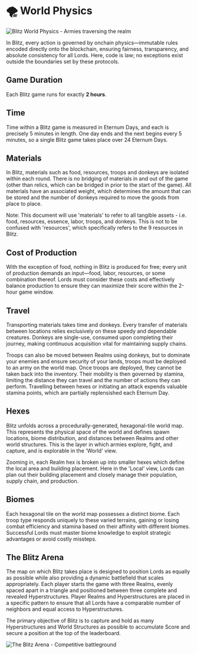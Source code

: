 
# 🌪️ World Physics

<img
  src="/images/covers/blitz-world-physics.png"
  alt="Blitz World Physics - Armies traversing the realm"
  className="w-full rounded-lg my-6"
/>

In Blitz, every action is governed by onchain physics—immutable rules encoded directly onto the blockchain, ensuring
fairness, transparency, and absolute consistency for all Lords. Here, code is law; no exceptions exist outside the
boundaries set by these protocols.

## Game Duration

Each Blitz game runs for exactly **2 hours**.

## Time

Time within a Blitz game is measured in Eternum Days, and each is precisely 5 minutes in length. One day ends and the
next begins every 5 minutes, so a single Blitz game takes place over 24 Eternum Days.

## Materials

In Blitz, materials such as food, resources, troops and donkeys are isolated within each round. There is no bridging of
materials in and out of the game (other than relics, which can be bridged in prior to the start of the game). All
materials have an associated weight, which determines the amount that can be stored and the number of donkeys required
to move the goods from place to place.

Note: This document will use 'materials' to refer to all tangible assets - i.e. food, resources, essence, labor, troops,
and donkeys. This is not to be confused with 'resources', which specifically refers to the 9 resources in Blitz.

## Cost of Production

With the exception of food, nothing in Blitz is produced for free; every unit of production demands an input—food,
labor, resources, or some combination thereof. Lords must consider these costs and effectively balance production to
ensure they can maximize their score within the 2-hour game window.

## Travel

Transporting materials takes time and donkeys. Every transfer of materials between locations relies exclusively on these
speedy and dependable creatures. Donkeys are single-use, consumed upon completing their journey, making continuous
acquisition vital for maintaining supply chains.

Troops can also be moved between Realms using donkeys, but to dominate your enemies and ensure security of your lands,
troops must be deployed to an army on the world map. Once troops are deployed, they cannot be taken back into the
inventory. Their mobility is then governed by stamina, limiting the distance they can travel and the number of actions
they can perform. Travelling between hexes or initiating an attack expends valuable stamina points, which are partially
replensished each Eternum Day.

## Hexes

Blitz unfolds across a procedurally-generated, hexagonal-tile world map. This represents the physical space of the world
and defines spawn locations, biome distribution, and distances between Realms and other world structures. This is the
layer in which armies explore, fight, and capture, and is explorable in the 'World' view.

Zooming in, each Realm hex is broken up into smaller hexes which define the local area and building placement. Here in
the 'Local' view, Lords can plan out their building placement and closely manage their population, supply chain, and
production.

## Biomes

Each hexagonal tile on the world map possesses a distinct biome. Each troop type responds uniquely to these varied
terrains, gaining or losing combat efficiency and stamina based on their affinity with different biomes. Successful
Lords must master biome knowledge to exploit strategic advantages or avoid costly missteps.

<Biomes />

## The Blitz Arena

The map on which Blitz takes place is designed to position Lords as equally as possible while also providing a dynamic
battlefield that scales appropriately. Each player starts the game with three Realms, evenly spaced apart in a triangle
and positioned between three complete and revealed Hyperstructures. Player Realms and Hyperstructures are placed in a
specific pattern to ensure that all Lords have a comparable number of neighbors and equal access to Hyperstructures.

The primary objective of Blitz is to capture and hold as many Hyperstructures and World Structures as possible to
accumulate Score and secure a position at the top of the leaderboard.

<img
  src="/images/covers/blitz-arena.png"
  alt="The Blitz Arena - Competitive battleground"
  className="w-full rounded-lg my-6"
/>
